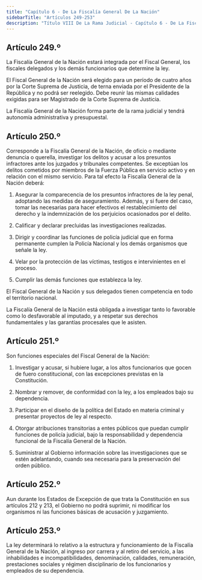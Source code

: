 ```yaml
---
title: "Capítulo 6 - De La Fiscalía General De La Nación"
sidebarTitle: "Artículos 249-253"
description: "Título VIII De La Rama Judicial - Capítulo 6 - De La Fiscalía General De La Nación"
---
```


## Artículo 249.º

La Fiscalía General de la Nación estará integrada por el Fiscal General, los fiscales delegados y los demás funcionarios que determine la ley.

El Fiscal General de la Nación será elegido para un período de cuatro años por la Corte Suprema de Justicia, de terna enviada por el Presidente de la República y no podrá ser reelegido. Debe reunir las mismas calidades exigidas para ser Magistrado de la Corte Suprema de Justicia.

La Fiscalía General de la Nación forma parte de la rama judicial y tendrá autonomía administrativa y presupuestal.

## Artículo 250.º

Corresponde a la Fiscalía General de la Nación, de oficio o mediante denuncia o querella, investigar los delitos y acusar a los presuntos infractores ante los juzgados y tribunales competentes. Se exceptúan los delitos cometidos por miembros de la Fuerza Pública en servicio activo y en relación con el mismo servicio. Para tal efecto la Fiscalía General de la Nación deberá:

1. Asegurar la comparecencia de los presuntos infractores de la ley penal, adoptando las medidas de aseguramiento. Además, y si fuere del caso, tomar las necesarias para hacer efectivos el restablecimiento del derecho y la indemnización de los perjuicios ocasionados por el delito.

2. Calificar y declarar precluidas las investigaciones realizadas.

3. Dirigir y coordinar las funciones de policía judicial que en forma permanente cumplen la Policía Nacional y los demás organismos que señale la ley.

4. Velar por la protección de las víctimas, testigos e intervinientes en el proceso.

5. Cumplir las demás funciones que establezca la ley.

El Fiscal General de la Nación y sus delegados tienen competencia en todo el territorio nacional.

La Fiscalía General de la Nación está obligada a investigar tanto lo favorable como lo desfavorable al imputado, y a respetar sus derechos fundamentales y las garantías procesales que le asisten.

## Artículo 251.º

Son funciones especiales del Fiscal General de la Nación:

1. Investigar y acusar, si hubiere lugar, a los altos funcionarios que gocen de fuero constitucional, con las excepciones previstas en la Constitución.

2. Nombrar y remover, de conformidad con la ley, a los empleados bajo su dependencia.

3. Participar en el diseño de la política del Estado en materia criminal y presentar proyectos de ley al respecto.

4. Otorgar atribuciones transitorias a entes públicos que puedan cumplir funciones de policía judicial, bajo la responsabilidad y dependencia funcional de la Fiscalía General de la Nación.

5. Suministrar al Gobierno información sobre las investigaciones que se estén adelantando, cuando sea necesaria para la preservación del orden público.

## Artículo 252.º

Aun durante los Estados de Excepción de que trata la Constitución en sus artículos 212 y 213, el Gobierno no podrá suprimir, ni modificar los organismos ni las funciones básicas de acusación y juzgamiento.

## Artículo 253.º

La ley determinará lo relativo a la estructura y funcionamiento de la Fiscalía General de la Nación, al ingreso por carrera y al retiro del servicio, a las inhabilidades e incompatibilidades, denominación, calidades, remuneración, prestaciones sociales y régimen disciplinario de los funcionarios y empleados de su dependencia.
